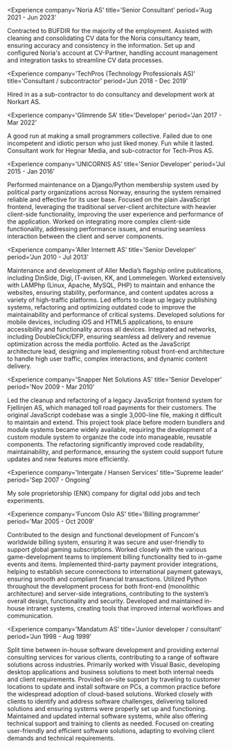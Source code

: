 
<Experience
  company='Noria AS'
  title='Senior Consultant'
  period='Aug 2021 - Jun 2023'
>
Contracted to BUFDIR for the majority of the employment. Assisted with cleaning and consolidating CV data for the Noria consultancy team, ensuring accuracy and consistency in the information. Set up and configured Noria's account at CV-Partner, handling account management and integration tasks to streamline CV data processes.
</Experience>

<Experience
  company='TechPros (Technology Professionals AS)'
  title='Consultant / subcontractor'
  period='Jun 2018 - Dec 2019'
>
Hired in as a sub-contractor to do consultancy and development work at Norkart AS.
</Experience>

<Experience
  company='Glimrende SA'
  title='Developer'
  period='Jan 2017 - Mar 2022'
>
A good run at making a small programmers collective. Failed due to one incompetent and idiotic person who just liked money. Fun while it lasted. Consultant work for Hegnar Media, and sub-cotractor for Tech-Pros AS.
</Experience>

<Experience
  company='UNICORNIS AS'
  title='Senior Developer'
  period='Jul 2015 - Jan 2016'
>
Performed maintenance on a Django/Python membership system used by political party organizations across Norway, ensuring the system remained reliable and effective for its user base. Focused on the plain JavaScript frontend, leveraging the traditional server-client architecture with heavier client-side functionality, improving the user experience and performance of the application. Worked on integrating more complex client-side functionality, addressing performance issues, and ensuring seamless interaction between the client and server components.
</Experience>

<Experience
  company='Aller Internett AS'
  title='Senior Developer'
  period='Jun 2010 - Jul 2013'
>
  Maintenance and development of Aller Media’s flagship online publications, including DinSide, Digi, IT-avisen, KK, and Lommelegen. Worked extensively with LAMPhp (Linux, Apache, MySQL, PHP) to maintain and enhance the websites, ensuring stability, performance, and content updates across a variety of high-traffic platforms. Led efforts to clean up legacy publishing systems, refactoring and optimizing outdated code to improve the maintainability and performance of critical systems. Developed solutions for mobile devices, including iOS and HTML5 applications, to ensure accessibility and functionality across all devices. Integrated ad networks, including DoubleClick/DFP, ensuring seamless ad delivery and revenue optimization across the media portfolio. Acted as the JavaScript architecture lead, designing and implementing robust front-end architecture to handle high user traffic, complex interactions, and dynamic content delivery.
</Experience>

<Experience
  company='Snapper Net Solutions AS'
  title='Senior Developer'
  period='Nov 2009 - Mar 2010'
>
Led the cleanup and refactoring of a legacy JavaScript frontend system for Fjellinjen AS, which managed toll road payments for their customers. The original JavaScript codebase was a single 3,000-line file, making it difficult to maintain and extend. This project took place before modern bundlers and module systems became widely available, requiring the development of a custom module system to organize the code into manageable, reusable components. The refactoring significantly improved code readability, maintainability, and performance, ensuring the system could support future updates and new features more efficiently.
</Experience>

<Experience
  company='Intergate / Hansen Services'
  title='Supreme leader'
  period='Sep 2007 - Ongoing'
>
My sole proprietorship (ENK) company for digital odd jobs and tech experiments.
</Experience>

<Experience
  company='Funcom Oslo AS'
  title='Billing programmer'
  period='Mar 2005 - Oct 2009'
>
Contributed to the design and functional development of Funcom's worldwide billing system, ensuring it was secure and user-friendly to support global gaming subscriptions. Worked closely with the various game-development teams to implement billing functionality tied to in-game events and items. Implemented third-party payment provider integrations, helping to establish secure connections to international payment gateways, ensuring smooth and compliant financial transactions. Utilized Python throughout the development process for both front-end (monolithic architecture) and server-side integrations, contributing to the system’s overall design, functionality and security. Developed and maintained in-house intranet systems, creating tools that improved internal workflows and communication.
</Experience>

<Experience
  company='Mandatum AS'
  title='Junior developer / consultant'
  period='Jun 1998 - Aug 1999'
>
Split time between in-house software development and providing external consulting services for various clients, contributing to a range of software solutions across industries. Primarily worked with Visual Basic, developing desktop applications and business solutions to meet both internal needs and client requirements. Provided on-site support by traveling to customer locations to update and install software on PCs, a common practice before the widespread adoption of cloud-based solutions. Worked closely with clients to identify and address software challenges, delivering tailored solutions and ensuring systems were properly set up and functioning. Maintained and updated internal software systems, while also offering technical support and training to clients as needed. Focused on creating user-friendly and efficient software solutions, adapting to evolving client demands and technical requirements.
</Experience>